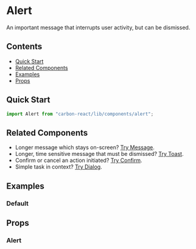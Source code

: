 
<Meta title="Alert" of={AlertStories} />

# Alert

An important message that interrupts user activity, but can be dismissed.

## Contents

- [Quick Start](#quick-start)
- [Related Components](#related-components)
- [Examples](#examples)
- [Props](#props)

## Quick Start

```javascript
import Alert from "carbon-react/lib/components/alert";
```

## Related Components

- Longer message which stays on-screen? [Try Message](../?path=/docs/message--docs).
- Longer, time sensitive message that must be dismissed? [Try Toast](../?path=/docs/toast--docs).
- Confirm or cancel an action initiated? [Try Confirm](../?path=/docs/confirm--docs).
- Simple task in context? [Try Dialog](../?path=/docs/dialog--docs).

## Examples

### Default

<Canvas of={AlertStories.Default} />

## Props

### Alert

<ArgTypes of={AlertStories} />
